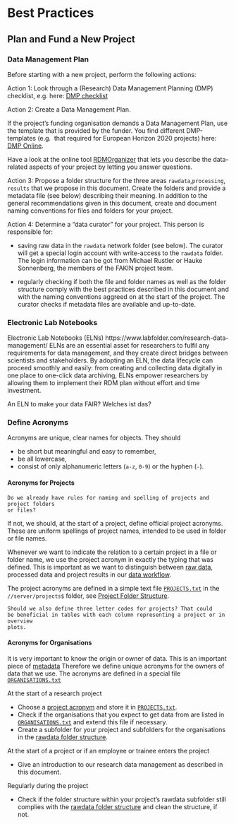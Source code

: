 # Best Practices {#best-practices}

## Plan and Fund a New Project

### Data Management Plan

Before starting with a new project, perform the following actions:

Action 1: 
Look through a (Research) Data Management Planning (DMP) checklist, e.g. here:
[DMP checklist](http://www.dcc.ac.uk/resources/data-management-plans/checklist)
  
Action 2: 
Create a Data Management Plan. 

If the project's funding organisation demands a Data Management Plan, use the
template that is provided by the funder. You find different DMP-templates (e.g. 
that required for European Horizon 2020 projects) here: 
[DMP Online](https://dmponline.dcc.ac.uk/). 

Have a look at the online tool [RDMOrganizer](https://rdmorganiser.github.io/)
that lets you describe the data-related aspects of your project by letting you
answer questions.

Action 3: 
Propose a folder structure for the three areas `rawdata`,`processing`, `results` 
that we propose in this document. Create the folders and provide a metadata file 
(see below) describing their meaning. In addition to the general recommendations
given in this document, create and document naming conventions for files and 
folders for your project.

Action 4: 
Determine a "data curator" for your project. This person is responsible for:

* saving raw data in the `rawdata` network folder (see below). The curator will
get a special login account with write-access to the `rawdata` folder. The login information can be got from Michael Rustler or Hauke Sonnenberg, the members of 
the FAKIN project team.

* regularly checking if both the file and folder names as well as the folder 
structure comply with the best practices described in this document and with the
naming conventions aggreed on at the start of the project. The curator checks
if metadata files are available and up-to-date.

### Electronic Lab Notebooks

Electronic Lab Notebooks (ELNs) https://www.labfolder.com/research-data-management/
ELNs are an essential asset for researchers to fulfil any requirements for data 
management, and they create direct bridges between scientists and stakeholders. 
By adopting an ELN, the data lifecycle can proceed smoothly and easily: from 
creating and collecting data digitally in one place to one-click data archiving, 
ELNs empower researchers by allowing them to implement their RDM plan without 
effort and time investment.

An ELN to make your data FAIR? Welches ist das?

### Define Acronyms {#acronyms}

Acronyms are unique, clear names for objects. They should 

* be short but meaningful and easy to remember, 
* be all lowercase,
* consist of only alphanumeric letters (`a-z`, `0-9`) or the hyphen (`-`). 

#### Acronyms for Projects {-#project-acronyms}

```{block2 type = "rmdnote"}
Do we already have rules for naming and spelling of projects and project folders 
or files? 
```

If not, we should, at the start of a project, define official project acronyms.
These are uniform spellings of project names, intended to be used in folder or 
file names.

Whenever we want to indicate the relation to a certain project in a file or 
folder name, we use the project acronym in exactly the typing that was defined.
This is important as we want to distinguish between [raw data](#raw-data), 
processed data and 
project results in our [data workflow](#data-workflow).

The project acronyms are defined in a simple text file 
[`PROJECTS.txt`](#file-projects) in the `//server/projects$` folder, see 
[Project Folder Structure](#project-folder-structure).

```{block2 type = "rmdnote"}
Should we also define three letter codes for projects? That could
be beneficial in tables with each column representing a project or in overview 
plots.
```

#### Acronyms for Organisations {-#organisation-acronyms}

It is very important to know the origin or owner of data. This is an important
piece of [metadata](#metadata) Therefore we define unique acronyms for the
owners of data that we use. The acronyms are defined in a special file
[`ORGANISATIONS.txt`](#file-organisations) 

At the start of a research project

* Choose a [project acronym](#project-acronyms) and store it in 
[`PROJECTS.txt`](#file-projects).
* Check if the organisations that you expect to get data from are listed in
[`ORGANISATIONS.txt`](#file-organisations) and extend this file if necessary.
* Create a subfolder for your project and subfolders for the organisations
in the [rawdata folder structure](#rawdata-folder-structure).

At the start of a project or if an employee or trainee enters the project

* Give an introduction to our research data management as described in this 
document.

Regularly during the project 

* Check if the folder structure within your project's rawdata subfolder still 
complies with the [rawdata folder structure](#rawdata-folder-structure) and 
clean the structure, if not.
